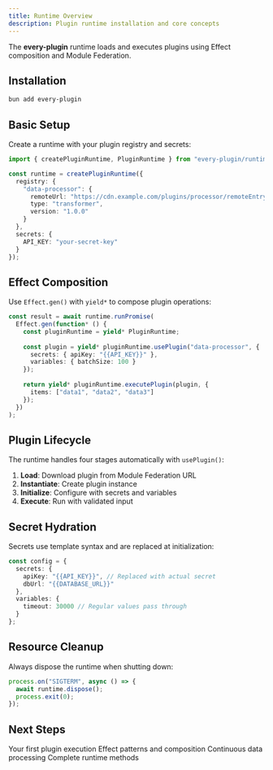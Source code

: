 ```yaml
---
title: Runtime Overview
description: Plugin runtime installation and core concepts
---
```


The **every-plugin** runtime loads and executes plugins using Effect composition and Module Federation.

## Installation

```bash
bun add every-plugin
```

## Basic Setup

Create a runtime with your plugin registry and secrets:

```typescript
import { createPluginRuntime, PluginRuntime } from "every-plugin/runtime";

const runtime = createPluginRuntime({
  registry: {
    "data-processor": {
      remoteUrl: "https://cdn.example.com/plugins/processor/remoteEntry.js",
      type: "transformer",
      version: "1.0.0"
    }
  },
  secrets: {
    API_KEY: "your-secret-key"
  }
});
```

## Effect Composition

Use `Effect.gen()` with `yield*` to compose plugin operations:

```typescript
const result = await runtime.runPromise(
  Effect.gen(function* () {
    const pluginRuntime = yield* PluginRuntime;
    
    const plugin = yield* pluginRuntime.usePlugin("data-processor", {
      secrets: { apiKey: "{{API_KEY}}" },
      variables: { batchSize: 100 }
    });
    
    return yield* pluginRuntime.executePlugin(plugin, {
      items: ["data1", "data2", "data3"]
    });
  })
);
```

## Plugin Lifecycle

The runtime handles four stages automatically with `usePlugin()`:

1. **Load**: Download plugin from Module Federation URL
2. **Instantiate**: Create plugin instance
3. **Initialize**: Configure with secrets and variables
4. **Execute**: Run with validated input

## Secret Hydration

Secrets use template syntax and are replaced at initialization:

```typescript
const config = {
  secrets: {
    apiKey: "{{API_KEY}}", // Replaced with actual secret
    dbUrl: "{{DATABASE_URL}}"
  },
  variables: {
    timeout: 30000 // Regular values pass through
  }
};
```

## Resource Cleanup

Always dispose the runtime when shutting down:

```typescript
process.on("SIGTERM", async () => {
  await runtime.dispose();
  process.exit(0);
});
```

## Next Steps

<Cards>
  <Card title="Getting Started" href="/docs/runtime/getting-started">
    Your first plugin execution
  </Card>
  <Card title="Basic Usage" href="/docs/runtime/basic-usage">
    Effect patterns and composition
  </Card>
  <Card title="Streaming" href="/docs/runtime/streaming">
    Continuous data processing
  </Card>
  <Card title="API Reference" href="/docs/runtime/api-reference">
    Complete runtime methods
  </Card>
</Cards>
